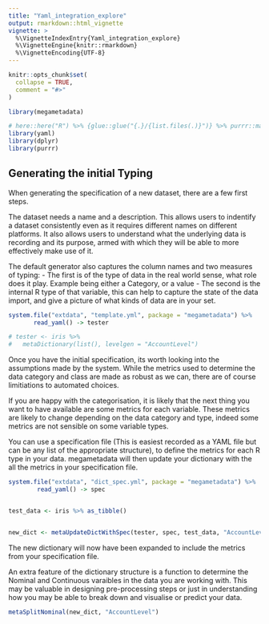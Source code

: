 ```yaml
---
title: "Yaml_integration_explore"
output: rmarkdown::html_vignette
vignette: >
  %\VignetteIndexEntry{Yaml_integration_explore}
  %\VignetteEngine{knitr::rmarkdown}
  %\VignetteEncoding{UTF-8}
---
```


```r
knitr::opts_chunk$set(
  collapse = TRUE,
  comment = "#>"
)
```

```r
library(megametadata)

# here::here("R") %>% {glue::glue("{.}/{list.files(.)}")} %>% purrr::map(source)
library(yaml)
library(dplyr)
library(purrr)
```
## Generating the initial Typing

When generating the specification of a new dataset, there are a few first steps. 

The dataset needs a name and a description. This allows users to indentify a dataset consistently even as it requires different names on different platforms. It also allows users to understand what the underlying data is recording and its purpose, armed with which they will be able to more effectively make use of it. 

The default generator also captures the column names and two measures of typing:
- The first is of the type of data in the real world sense, what role does it play. Example being either a Category, or a value
- The second is the internal R type of that variable, this can help to capture the state of the data import, and give a picture of what kinds of data are in your set.

```r
system.file("extdata", "template.yml", package = "megametadata") %>%
       read_yaml() -> tester

# tester <- iris %>% 
#   metaDictionary(list(), levelgen = "AccountLevel") 

```

Once you have the initial specification, its worth looking into the assumptions made by the system. While the metrics used to determine the data category and class are made as robust as we can, there are of course limitiations to automated choices. 

If you are happy with the categorisation, it is likely that the next thing you want to have available are some metrics for each variable. These metrics are likely to change depending on the data category and type, indeed some metrics are not sensible on some variable types. 

You can use a specification file (This is easiest recorded as a YAML file but can be any list of the appropriate structure), to define the metrics for each R type in your data. megametadata will then update your dictionary with the all the metrics in your specification file. 

```r

system.file("extdata", "dict_spec.yml", package = "megametadata") %>%
        read_yaml() -> spec


test_data <- iris %>% as_tibble()


new_dict <- metaUpdateDictWithSpec(tester, spec, test_data, "AccountLevel")
```

The new dictionary will now have been expanded to include the metrics from your specification file. 

An extra feature of the dictionary structure is a function to determine the Nominal and Continuous varaibles in the data you are working with. This may be valuable in designing pre-processing steps or just in understanding how you may be able to break down and visualise or predict your data. 
```r
metaSplitNominal(new_dict, "AccountLevel")
```

